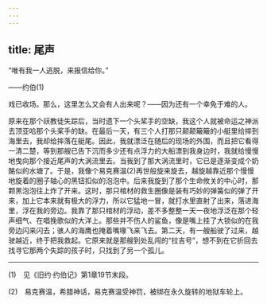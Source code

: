 ```yaml
---
---
---
```

title: 尾声
---




“唯有我一人逃脱，来报信给你。”

——约伯(1)

戏已收场。那么，这里怎么又会有人出来呢？——因为还有一个幸免于难的人。

原来在那个祆教徒失踪后，当时遗下一个头桨手的空缺，我这个人就被命运之神派去顶亚哈那个头桨手的缺。在最后一天，有三个人打那只颠颠簸簸的小艇里给摔到海里去，我却给摔落在艇尾。因此，我就漂泛在随后的现场的外围，而且把它看得一清二楚，等到那艘已告下沉而多少还有点浮力的大船漂到我身边时，我就给慢慢地曳向那个接近尾声的大涡流里去。当我到了那大涡流里时，它已是逐渐变成个奶酪似的水塘了。于是，我像个易克赛温(2)再世般旋来旋去，越旋越靠近那个慢慢地旋着的圈子轴心的黑钮扣似的泡泡中。后来我旋到了那个生命攸关的中心时，那颗黑泡泡往上炸了开来。这时，那只棺材的救生圈像是装有巧妙的弹簧似的弹了开来，加上它本来就有极大的浮力，所以它猛地一冒，就打水里直射了出来，落进海里，浮在我的旁边。我靠了那只棺材的浮动，差不多整整一天一夜地浮泛在那个轻声细气、在唱挽歌似的大洋上。那些并不伤人的鲨鱼，像是嘴上挂了大锁似的在我旁边闪来闪去；骇人的海鹰也掩着嘴喙飞来飞去。第二天，有一艘船驶了过来，越驶越近，终于把我救起。它原来就是那艘到处乱闯的“拉吉号”，想不到在它折回去找寻它那两个失踪的孩子时，只找到了另一个孤儿。



* * *



(1)　见《旧约·约伯记》第1章19节末段。

(2)　易克赛温，希腊神话，易克赛温受神罚，被绑在永久旋转的地狱车轮上。